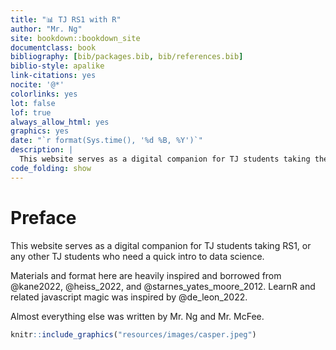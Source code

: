 ```yaml
---
title: "📊 TJ RS1 with R"
author: "Mr. Ng"
site: bookdown::bookdown_site
documentclass: book
bibliography: [bib/packages.bib, bib/references.bib]
biblio-style: apalike
link-citations: yes
nocite: '@*'
colorlinks: yes
lot: false
lof: true
always_allow_html: yes
graphics: yes
date: "`r format(Sys.time(), '%d %B, %Y')`"
description: |
  This website serves as a digital companion for TJ students taking the RS1 class, using R.
code_folding: show
---
```


# Preface {.unnumbered}

This website serves as a digital companion for TJ students taking RS1, or any other TJ students who need a quick intro to data science.

Materials and format here are heavily inspired and borrowed from @kane2022, @heiss_2022, and @starnes_yates_moore_2012. LearnR and related javascript magic was inspired by @de_leon_2022.

Almost everything else was written by Mr. Ng and Mr. McFee.

```r
knitr::include_graphics("resources/images/casper.jpeg") 
```

